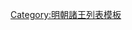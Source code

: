 {{ming|title=明朝瀋國諸王|ed=瀋國|head=[[洪武]]二十四年（[[1391年]]）封，[[永乐 (明朝)|永樂]]六年（[[1408年]]）封于山西[[潞州]]|
{{ming/title}}
{{ming/list|瀋簡王|[[朱模]]|朱元璋、庶二十一子|[[1391年]]─[[1431年]]|[[洪武]]十三年八月初二生，母赵贵妃。洪武二十四年四月十三日封，封国选为辽东都司沈阳中卫，因年幼留京。[[永乐 (明朝)|永樂]]六年五月初二封于山西潞州。[[宣德]]六年薨，在位四十一年，寿五十二。葬潞州东兴县。妃张氏，指挥使张杰之女，永乐四年薨，葬南京聚宝门外石子岗。}}
{{ming/list|瀋康王|[[朱佶焞]]|朱模、庶一子|[[1432年]]─[[1457年]]|永樂二十二年封武鄉王，[[宣德]]七年襲封。[[天顺 (明朝)|天順]]元年薨，在位二十六年，寿五十一。}}
{{ming/list|瀋莊王|[[朱幼㙾]]|朱佶焞、嫡二子<ref>《明英宗實錄》卷108</ref>|[[1459年]]─[[1516年]]|[[天顺 (明朝)|天順]]三年襲封。[[正德 (明朝)|正德]]十一年薨，在位五十八年，寿八十六。}}
{{ming/list|瀋恭王|[[朱詮鉦]]|朱幼㙾、庶一子|[[1518年]]─[[1527年]]|[[成化]]十五年封西陽王。[[正德 (明朝)|正德]]三年封世子。十三年襲封。[[嘉靖]]六年薨，在位十年，寿五十九。}}
{{ming/list|瀋靖王|[[朱勛𣴣]]|朱詮鉦、庶一子|追封|嘉靖元年封福山王，四年先薨。一子未名，卒。二子未封，卒。以從侄胤栘嗣封，追封王，諡曰靖。}}
{{ming/list|瀋懷王|[[朱胤榿]]|朱勛𣴣、嫡二子|追封|[[嘉靖]]六年管理府事。九年薨。無子。以再從弟胤栘嗣封。追封王，諡曰懷。}}
{{ming/list|瀋安王|[[朱詮鉌]]|朱幼㙾、庶二子|追封|成化十九年封靈川王。正德四年薨。嘉靖十年以孫嗣封瀋王，追諡安王。}}
{{ming/list|瀋惠王|[[朱勛潪]]|朱詮鉌、嫡一子|追封|正德八年襲封靈川王。嘉靖三年薨。十年以子嗣封瀋王，追諡惠王。}}
{{ming/list|瀋憲王|[[朱胤栘]]|朱勛潪、嫡一子|[[1531年]]─[[1549年]]|[[嘉靖]]五年襲封靈川王。嘉靖九年，以懷王絕嗣，管理府事。嘉靖十年嗣封。嘉靖二十八年薨，在位十九年，寿四十二。}}
{{ming/list|瀋宣王|[[朱恬烄]]|朱胤栘、嫡二子|[[1552年]]─[[1582年]]|[[嘉靖]]三十一年襲封。[[萬曆]]十年薨。}}
{{ming/list|瀋定王|[[朱珵堯]]|朱恬烄、嫡一子|[[1584年]]─[[1633年]]|[[嘉靖]]三十七年封世子。[[萬曆]]十二年襲封。崇禎六年薨。}}
{{ming/list|瀋裕王|[[朱效鏞]]|朱珵堯、嫡一子|[[1636年]]─[[1639年]]|[[萬曆]]八年封世孫。十三年改封世子。[[崇禎]]九年襲。十二年薨。}}
{{ming/list|瀋□王|[[朱迥洪]]|朱效鏞、嫡一子|[[1639年]]─[[1644年]]|崇禎中封世子。[[崇禎]]十二年襲。十七年李自成部陷长治後被俘。不知所終。}}
{{ming/note|參考文獻}}
{{ming/note|ref}}
}}<noinclude>
[[Category:明朝諸王列表模板]]
</noinclude>